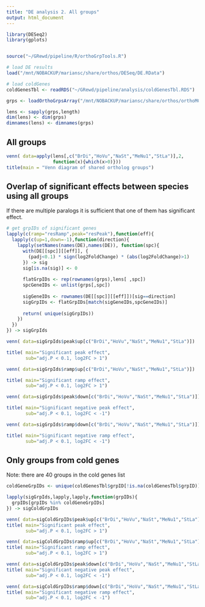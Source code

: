```yaml
---
title: "DE analysis 2. All groups"
output: html_document
---
```


```r
library(DESeq2)
library(gplots)


source("~/GRewd/pipeline/R/orthoGrpTools.R")
```


```r
# load DE results
load("/mnt/NOBACKUP/mariansc/share/orthos/DESeq/DE.RData")

# load coldGenes
coldGenesTbl <- readRDS("~/GRewd/pipeline/analysis/coldGenesTbl.RDS")

grps <- loadOrthoGrpsArray("/mnt/NOBACKUP/mariansc/share/orthos/orthoMCL/groups.txt")

lens <- sapply(grps,length)
dim(lens) <- dim(grps)
dimnames(lens) <- dimnames(grps)

```

## All groups

```r
venn( data=apply(lens[,c("BrDi","HoVu","NaSt","MeNu1","StLa")],2,
                 function(x){which(x>0)}))
title(main = "Venn diagram of shared ortholog groups")

```


## Overlap of significant effects between species using all groups

If there are multiple paralogs it is sufficient that one of them has significant effect.

```r
# get grpIDs of significant genes
lapply(c(ramp="resRamp",peak="resPeak"),function(eff){
  lapply(c(up=1,down=-1),function(direction){
    lapply(setNames(names(DE),names(DE)), function(spc){
      with(DE[[spc]][[eff]], {
        (padj<0.1) * sign(log2FoldChange) * (abs(log2FoldChange)>1)
      }) -> sig
      sig[is.na(sig)] <- 0
      
      flatGrpIDs <- rep(rownames(grps),lens[ ,spc])
      spcGeneIDs <- unlist(grps[,spc])
      
      sigGeneIDs <- rownames(DE[[spc]][[eff]])[sig==direction]
      sigGrpIDs <- flatGrpIDs[match(sigGeneIDs,spcGeneIDs)]
      
      return( unique(sigGrpIDs))
    })
  }) 
}) -> sigGrpIds

venn( data=sigGrpIds$peak$up[c("BrDi","HoVu","NaSt","MeNu1","StLa")])

title( main="Significant peak effect",
       sub="adj.P < 0.1, log2FC > 1")

venn( data=sigGrpIds$ramp$up[c("BrDi","HoVu","NaSt","MeNu1","StLa")])

title( main="Significant ramp effect",
       sub="adj.P < 0.1, log2FC > 1")

venn( data=sigGrpIds$peak$down[c("BrDi","HoVu","NaSt","MeNu1","StLa")])

title( main="Significant negative peak effect",
       sub="adj.P < 0.1, log2FC < -1")

venn( data=sigGrpIds$ramp$down[c("BrDi","HoVu","NaSt","MeNu1","StLa")])

title( main="Significant negative ramp effect",
       sub="adj.P < 0.1, log2FC < -1")

```

## Only groups from cold genes

Note: there are 40 groups in the cold genes list

```r
coldGeneGrpIDs <- unique(coldGenesTbl$grpID[!is.na(coldGenesTbl$grpID)])

lapply(sigGrpIds,lapply,lapply,function(grpIDs){
  grpIDs[grpIDs %in% coldGeneGrpIDs]
}) -> sigColdGrpIDs

venn( data=sigColdGrpIDs$peak$up[c("BrDi","HoVu","NaSt","MeNu1","StLa")])
title( main="Significant peak effect",
       sub="adj.P < 0.1, log2FC > 1")

venn( data=sigColdGrpIDs$ramp$up[c("BrDi","HoVu","NaSt","MeNu1","StLa")])
title( main="Significant ramp effect",
       sub="adj.P < 0.1, log2FC > 1")

venn( data=sigColdGrpIDs$peak$down[c("BrDi","HoVu","NaSt","MeNu1","StLa")])
title( main="Significant negative peak effect",
       sub="adj.P < 0.1, log2FC < -1")

venn( data=sigColdGrpIDs$ramp$down[c("BrDi","HoVu","NaSt","MeNu1","StLa")])
title( main="Significant negative ramp effect",
       sub="adj.P < 0.1, log2FC < -1")

```

